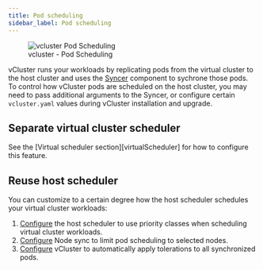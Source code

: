 ```yaml
---
title: Pod scheduling
sidebar_label: Pod scheduling
---
```



<figure>
  <img src="/docs/media/diagrams/vcluster-pod-scheduling.svg" alt="vcluster Pod Scheduling" />
  <figcaption>vcluster - Pod Scheduling</figcaption>
</figure>

vCluster runs your workloads by replicating pods from the virtual cluster to the host cluster and uses the [Syncer](/architecture/syncer.mdx) component to sychrone those pods. 
To control how vCluster pods are scheduled on the host cluster, you may need to pass additional arguments to the Syncer, or configure certain `vcluster.yaml` values during vCluster installation and upgrade.

## Separate virtual cluster scheduler

<VirtualScheduler/>

See the [Virtual scheduler section][virtualScheduler] for how to configure this feature.

## Reuse host scheduler

You can customize to a certain degree how the host scheduler schedules your virtual cluster workloads:

1. [Configure](/vcluster-yaml/sync/to-host/advanced/priority-classes.mdx) the host scheduler to use priority classes when scheduling virtual cluster workloads.
1. [Configure](/vcluster-yaml/sync/from-host/nodes.mdx) Node sync to limit pod scheduling to selected nodes.
1. [Configure](/vcluster-yaml/sync/to-host/core/pods.mdx) vCluster to automatically apply tolerations to all synchronized pods.
